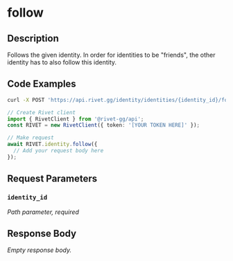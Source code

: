 
# follow

## Description

Follows the given identity. In order for identities to be "friends", the other identity has to also follow this identity.

## Code Examples

<CodeGroup title='Request' tag='POST' label='https://api.rivet.gg/identity/identities/{identity_id}/follow'>

```bash {{ "title": "cURL" }}
curl -X POST 'https://api.rivet.gg/identity/identities/{identity_id}/follow'
```

```ts
// Create Rivet client
import { RivetClient } from '@rivet-gg/api';
const RIVET = new RivetClient({ token: '[YOUR TOKEN HERE]' });

// Make request
await RIVET.identity.follow({
  // Add your request body here
});
```

</CodeGroup>

## Request Parameters

### `identity_id`

_Path parameter, required_

## Response Body

_Empty response body._
